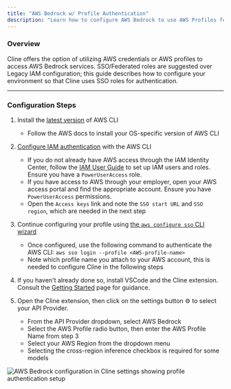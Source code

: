 ```yaml
---
title: "AWS Bedrock w/ Profile Authentication"
description: "Learn how to configure AWS Bedrock to use AWS Profiles for authentication with Cline, focusing on SSO/Federated roles for secure access."
---
```


### Overview

Cline offers the option of utilizing AWS credentials or AWS profiles to access AWS Bedrock services. SSO/Federated roles are suggested over Legacy IAM configuration; this guide describes how to configure your environment so that Cline uses SSO roles for authentication.

---

### Configuration Steps

1. Install the [latest version](https://docs.aws.amazon.com/cli/latest/userguide/getting-started-install.html) of AWS CLI

    - Follow the AWS docs to install your OS-specific version of AWS CLI

2. [Configure IAM authentication](https://docs.aws.amazon.com/cli/latest/userguide/cli-configure-sso.html) with the AWS CLI

    - If you do not already have AWS access through the IAM Identity Center, follow the [IAM User Guide](https://docs.aws.amazon.com/singlesignon/latest/userguide/getting-started.html) to set up IAM users and roles. Ensure you have a `PowerUserAccess` role.
    - If you have access to AWS through your employer, open your AWS access portal and find the appropriate account. Ensure you have `PowerUserAccess` permissions.
    - Open the `Access keys` link and note the `SSO start URL` and `SSO region`, which are needed in the next step

3. Continue configuring your profile using [the `aws configure sso` CLI wizard](https://docs.aws.amazon.com/cli/latest/userguide/cli-configure-sso.html#cli-configure-sso-configure)

    - Once configured, use the following command to authenticate the AWS CLI: `aws sso login --profile <AWS-profile-name>`
    - Note which profile name you attach to your AWS account, this is needed to configure Cline in the following steps

4. If you haven't already done so, install VSCode and the Cline extension. Consult the [Getting Started](/getting-started) page for guidance.

5. Open the Cline extension, then click on the settings button ⚙️ to select your API Provider.
    - From the API Provider dropdown, select AWS Bedrock
    - Select the AWS Profile radio button, then enter the AWS Profile Name from step 3
    - Select your AWS Region from the dropdown menu
    - Selecting the cross-region inference checkbox is required for some models

<Frame>
	<img
		src="https://storage.googleapis.com/cline_public_images/docs/assets/cline-aws-setup-markup%20(1).png"
		alt="AWS Bedrock configuration in Cline settings showing profile authentication setup"
	/>
</Frame>

